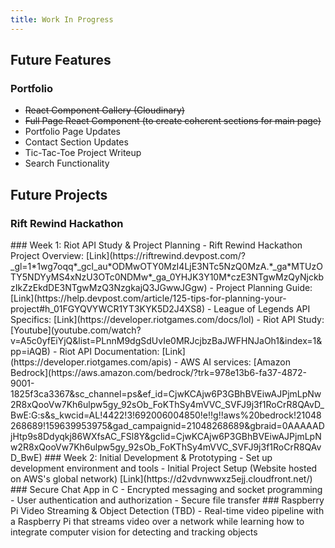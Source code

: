 ```yaml
---
title: Work In Progress
---
```


## Future Features
### Portfolio
 - ~~React Component Gallery (Cloudinary)~~
 - ~~Full Page React Component (to create coherent sections for main page)~~
 - Portfolio Page Updates
 - Contact Section Updates
 - Tic-Tac-Toe Project Writeup
 - Search Functionality
## Future Projects
### Rift Rewind Hackathon
 <Steps>
  ### Week 1: Riot API Study & Project Planning
    - Rift Rewind Hackathon Project Overview: [Link](https://riftrewind.devpost.com/?_gl=1*1wg7oqq*_gcl_au*ODMwOTY0MzI4LjE3NTc5NzQ0MzA.*_ga*MTUzOTY5NDYyMS4xNzU3OTc0NDMw*_ga_0YHJK3Y10M*czE3NTgwMzQyNjckbzIkZzEkdDE3NTgwMzQ3NzgkajQ3JGwwJGgw)
    - Project Planning Guide: [Link](https://help.devpost.com/article/125-tips-for-planning-your-project#h_01FGYQVYWCR1YT3KYK5D2J4XS8)
    - League of Legends API Specifics: [Link](https://developer.riotgames.com/docs/lol)
    - Riot API Study: [Youtube](youtube.com/watch?v=A5c0yfEiYjQ&list=PLnnM9dgSdUvIe0MRJcjbzBaJWFHNJaOh1&index=1&pp=iAQB)
    - Riot API Documentation: [Link](https://developer.riotgames.com/apis)
    - AWS AI services: [Amazon Bedrock](https://aws.amazon.com/bedrock/?trk=978e13b6-fa37-4872-9001-1825f3ca3367&sc_channel=ps&ef_id=CjwKCAjw6P3GBhBVEiwAJPjmLpNw2R8xQooVw7Kh6ulpw5gy_92sOb_FoKThSy4mVVC_SVFJ9j3f1RoCrR8QAvD_BwE:G:s&s_kwcid=AL!4422!3!692006004850!e!!g!!aws%20bedrock!21048268689!159639953975&gad_campaignid=21048268689&gbraid=0AAAAADjHtp9s8Ddyqkj86WXfsAC_FSl8Y&gclid=CjwKCAjw6P3GBhBVEiwAJPjmLpNw2R8xQooVw7Kh6ulpw5gy_92sOb_FoKThSy4mVVC_SVFJ9j3f1RoCrR8QAvD_BwE)
  ### Week 2: Initial Development & Prototyping
    - Set up development environment and tools
    - Initial Project Setup (Website hosted on AWS's global network) [Link](https://d2vdvnwwxz5ejj.cloudfront.net/)
</Steps>
### Secure Chat App in C
 - Encrypted messaging and socket programming
 - User authentication and authorization
 - Secure file transfer
### Raspberry Pi Video Streaming & Object Detection (TBD)
 - Real-time video pipeline with a Raspberry Pi that streams video over a network while learning how to integrate computer vision for detecting and tracking objects